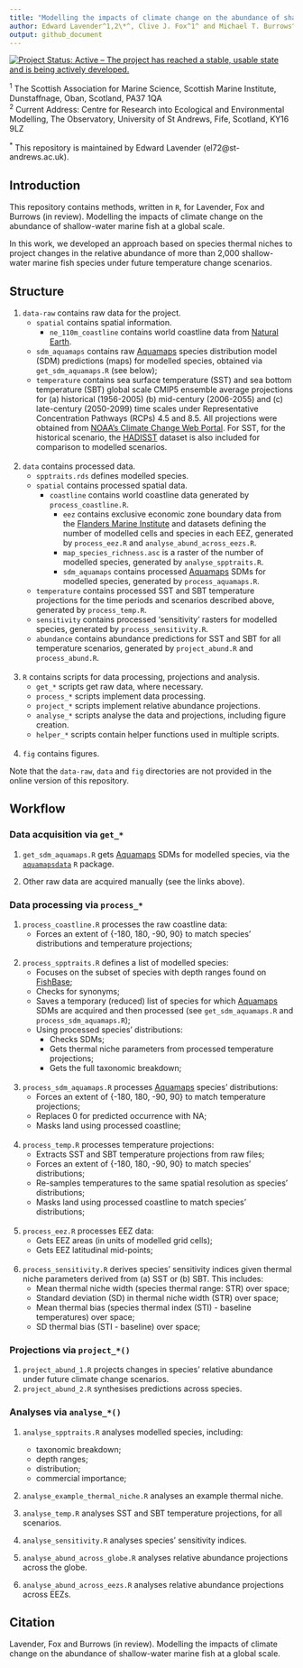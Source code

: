 ```yaml
---
title: "Modelling the impacts of climate change on the abundance of shallow-water marine fish at a global scale"
author: Edward Lavender^1,2\*^, Clive J. Fox^1^ and Michael T. Burrows^1^ 
output: github_document
---
```

<!-- README.md is generated from README.Rmd. Please edit that file -->

[![Project Status: Active – The project has reached a stable, usable
state and is being actively
developed.](https://www.repostatus.org/badges/latest/active.svg)](https://www.repostatus.org/#active)

^1^ The Scottish Association for Marine Science, Scottish Marine Institute, Dunstaffnage, Oban, Scotland, PA37 1QA  
^2^ Current Address: Centre for Research into Ecological and Environmental Modelling, The Observatory, University of St Andrews, Fife, Scotland, KY16 9LZ

^\*^ This repository is maintained by Edward Lavender (el72@st-andrews.ac.uk).

## Introduction 

This repository contains methods, written in `R`, for Lavender, Fox and Burrows (in review). Modelling the impacts of climate change on the abundance of shallow-water marine fish at a global scale. 

In this work, we developed an approach based on species thermal niches to project changes in the relative abundance of more than 2,000 shallow-water marine fish species under future temperature change scenarios.

## Structure 

1. `data-raw` contains raw data for the project.
    * `spatial` contains spatial information.
        * `ne_110m_coastline` contains world coastline data from [Natural Earth](https://www.naturalearthdata.com/downloads/110m-physical-vectors/). 
    * `sdm_aquamaps` contains raw [Aquamaps](https://www.aquamaps.org) species distribution model (SDM) predictions (maps) for modelled species, obtained via `get_sdm_aquamaps.R` (see below); 
    * `temperature` contains sea surface temperature (SST) and sea bottom temperature (SBT) global scale CMIP5 ensemble average projections for (a) historical (1956-2005) (b) mid-century (2006-2055) and (c) late-century (2050-2099) time scales under Representative Concentration Pathways (RCPs) 4.5 and 8.5. All projections were obtained from [NOAA's Climate Change Web Portal](https://psl.noaa.gov/ipcc/ocn/). For SST, for the historical scenario, the [HADISST](https://www.metoffice.gov.uk/hadobs/hadisst/) dataset is also included for comparison to modelled scenarios.  
    <br />

2. `data` contains processed data. 
    * `spptraits.rds` defines modelled species. 
    * `spatial` contains processed spatial data. 
      * `coastline` contains world coastline data generated by `process_coastline.R`. 
        * `eez` contains exclusive economic zone boundary data from the [Flanders Marine Institute](https://www.marineregions.org/eez.php) and datasets defining the number of modelled cells and species in each EEZ, generated by `process_eez.R` and `analyse_abund_across_eezs.R`. 
        * `map_species_richness.asc` is a raster of the number of modelled species, generated by `analyse_spptraits.R`. 
        * `sdm_aquamaps` contains processed [Aquamaps](https://www.aquamaps.org) SDMs for modelled species, generated by `process_aquamaps.R`. 
    * `temperature` contains processed SST and SBT temperature projections for the time periods and scenarios described above, generated by `process_temp.R`. 
    * `sensitivity` contains processed 'sensitivity' rasters for modelled species, generated by `process_sensitivity.R`.
    * `abundance` contains abundance predictions for SST and SBT for all temperature scenarios, generated by `project_abund.R` and `process_abund.R`.  
    <br />
    
3. `R` contains scripts for data processing, projections and analysis.
    * `get_*` scripts get raw data, where necessary.  
    * `process_*` scripts implement data processing.
    * `project_*` scripts implement relative abundance projections. 
    * `analyse_*` scripts analyse the data and projections, including figure creation.  
    * `helper_*` scripts contain helper functions used in multiple scripts.  
    <br />
  
4. `fig` contains figures. 

Note that the `data-raw`, `data` and `fig` directories are not provided in the online version of this repository.  

## Workflow 

### Data acquisition via `get_*`

1. `get_sdm_aquamaps.R` gets [Aquamaps](https://www.aquamaps.org) SDMs for modelled species, via the [`aquamapsdata`](https://github.com/raquamaps/aquamapsdata) `R` package. 

2. Other raw data are acquired manually (see the links above). 

### Data processing via `process_*` 

1. `process_coastline.R` processes the raw coastline data: 
    * Forces an extent of {-180, 180, -90, 90} to match species' distributions and temperature projections;  
    <br />
    
2. `process_spptraits.R` defines a list of modelled species:
    * Focuses on the subset of species with depth ranges found on [FishBase](http://www.fishbase.org/search.php);
    * Checks for synonyms;
    * Saves a temporary (reduced) list of species for which [Aquamaps](https://www.aquamaps.org) SDMs are acquired and then processed (see `get_sdm_aquamaps.R` and `process_sdm_aquamaps.R`);
    * Using processed species' distributions:
        * Checks SDMs;
        * Gets thermal niche parameters from processed temperature projections;
        * Gets the full taxonomic breakdown;  
    <br />
    
3. `process_sdm_aquamaps.R` processes [Aquamaps](https://www.aquamaps.org) species' distributions:
    * Forces an extent of {-180, 180, -90, 90} to match temperature projections;  
    * Replaces 0 for predicted occurrence with NA;
    * Masks land using processed coastline;  
    <br />
    
4. `process_temp.R` processes temperature projections:
    * Extracts SST and SBT temperature projections from raw files; 
    * Forces an extent of {-180, 180, -90, 90} to match species' distributions;
    * Re-samples temperatures to the same spatial resolution as species' distributions;
    * Masks land using processed coastline to match species' distributions;  
    <br />
    
5. `process_eez.R` processes EEZ data:
    * Gets EEZ areas (in units of modelled grid cells); 
    * Gets EEZ latitudinal mid-points;  
    <br />
    
6. `process_sensitivity.R` derives species' sensitivity indices given thermal niche parameters derived from (a) SST or (b) SBT. This includes: 
    * Mean thermal niche width (species thermal range: STR) over space;
    * Standard deviation (SD) in thermal niche width (STR) over space;
    * Mean thermal bias (species thermal index (STI) - baseline temperatures) over space;
    * SD thermal bias (STI - baseline) over space;  

### Projections via `project_*()`

1. `project_abund_1.R` projects changes in species' relative abundance under future climate change scenarios. 
2. `project_abund_2.R` synthesises predictions across species. 

### Analyses via `analyse_*()` 

1. `analyse_spptraits.R` analyses modelled species, including:
    * taxonomic breakdown;
    * depth ranges;
    * distribution; 
    * commercial importance;

2. `analyse_example_thermal_niche.R` analyses an example thermal niche. 
    
3. `analyse_temp.R` analyses SST and SBT temperature projections, for all scenarios. 

4. `analyse_sensitivity.R` analyses species' sensitivity indices. 

5. `analyse_abund_across_globe.R` analyses relative abundance projections across the globe. 

6. `analyse_abund_across_eezs.R` analyses relative abundance projections across EEZs. 

## Citation

Lavender, Fox and Burrows (in review). Modelling the impacts of climate change on the abundance of shallow-water marine fish at a global scale. 